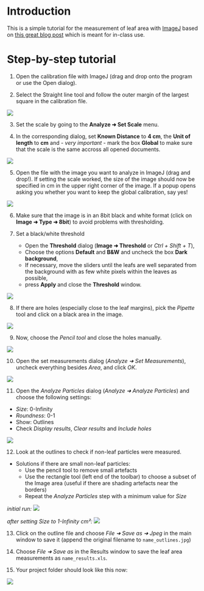 # Introduction {-} 
This is a simple tutorial for the measurement of leaf area with [ImageJ](https://imagej.nih.gov/ij/) based on [this great blog post](https://rookieecologist.wordpress.com/2016/11/21/how-to-measure-leaf-area-in-imagej/) which is meant for in-class use.

# Step-by-step tutorial

1. Open the calibration file with ImageJ (drag and drop onto the program or use the Open dialog).

2. Select the Straight line tool and follow the outer margin of the largest square in the calibration file.

![](figures/fig1.png)


3. Set the scale by going to the __Analyze ➜ Set Scale__ menu.


4. In the corresponding dialog, set **Known Distance** to **4 cm**, the **Unit of length** to **cm** and - *very important* - mark the box **Global** to make sure that the scale is the same accross all opened documents.

![](figures/fig2.png)

5. Open the file with the image you want to analyze in ImageJ (drag and drop!). If setting the scale worked, the size of the image should now be specified in cm in the upper right corner of the image. If a popup opens asking you whether you want to keep the global calibration, say yes!

![](figures/fig3.png)


6. Make sure that the image is in an 8bit black and white format (click on __Image ➜ Type ➜ 8bit__) to avoid problems with thresholding. 

7. Set a black/white threshold
    * Open the __Threshold__ dialog (__Image  ➜  Threshold__ or _Ctrl + Shift + T_),
    * Choose the options __Default__ and __B&W__ and uncheck the box __Dark background__,
    * If necessary, move the sliders until the leafs are well separated from the background with as few white pixels within the leaves as possible,
    * press __Apply__ and close the __Threshold__ window.

![](figures/fig4.png)

8. If there are holes (especially close to the leaf margins), pick the _Pipette_ tool and click on a black area in the image.

![](figures/fig5.png)

9. Now, choose the _Pencil tool_ and close the holes manually.

![](figures/fig6.png)

10. Open the set measurements dialog (_Analyze ➜ Set Measurements_), uncheck everything besides _Area_, and click _OK_.

![](figures/fig7.png)

11. Open the _Analyze Particles_ dialog (_Analyze ➜ Analyze Particles_) and choose the following settings:
  * _Size_: 0-Infinity
  * _Roundness_: 0-1
  * Show: Outlines
  * Check _Display results_, _Clear results_ and _Include holes_

![](figures/fig8.png)

12. Look at the outlines to check if non-leaf particles were measured.
  * Solutions if there are small non-leaf particles:
    * Use the pencil tool to remove small artefacts
    * Use the rectangle tool (left end of the toolbar) to choose a subset of the Image area (useful if there are shading artefacts near the borders)
    * Repeat the _Analyze Particles_ step with a minimum value for _Size_


_initial run:_
![](figures/fig9.png)

_after setting Size to 1-Infinity cm²:_
![](figures/fig10.png)

13. Click on the outline file and choose _File ➜ Save as ➜ Jpeg_ in the main window to save it (append the original filename to `name_outlines.jpg`)


14. Choose  _File ➜ Save as_ in the Results window to save the leaf area measurements as `name_results.xls`.

15. Your project folder should look like this now:

![](figures/fig11.png)


